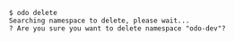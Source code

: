 ```console
 $ odo delete
 Searching namespace to delete, please wait...
 ? Are you sure you want to delete namespace "odo-dev"?
 ```

